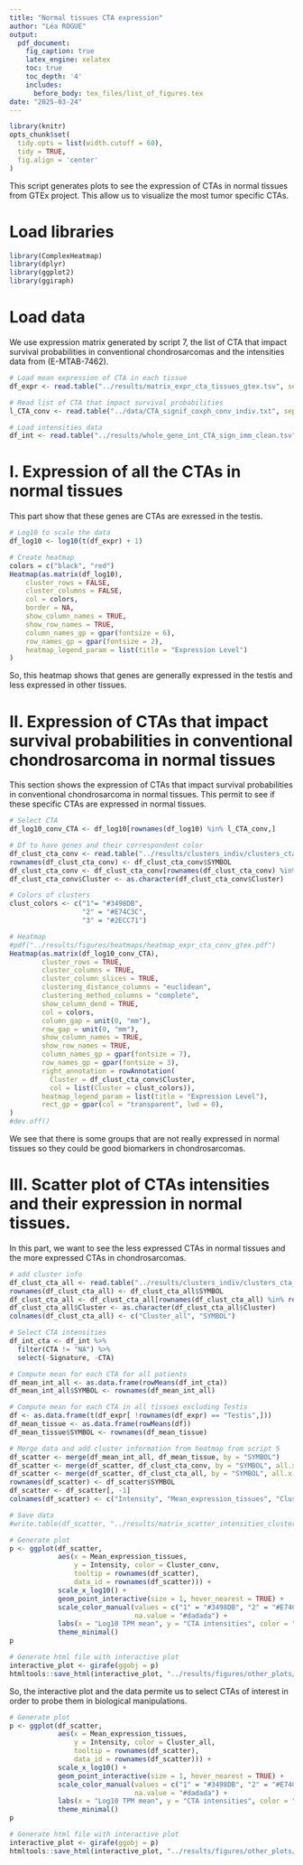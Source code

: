 ```yaml
---
title: "Normal tissues CTA expression"
author: "Léa ROGUE"
output:
  pdf_document:
    fig_caption: true
    latex_engine: xelatex
    toc: true
    toc_depth: '4'
    includes:
      before_body: tex_files/list_of_figures.tex
date: "2025-03-24"
---
```


```r
library(knitr)
opts_chunk$set(
  tidy.opts = list(width.cutoff = 60), 
  tidy = TRUE, 
  fig.align = 'center'
)
```

\newpage

This script generates plots to see the expression of CTAs in normal tissues from GTEx project. This allow us to visualize the most tumor specific CTAs.

# Load libraries
```r
library(ComplexHeatmap)
library(dplyr)
library(ggplot2)
library(ggiraph)
```

# Load data
We use expression matrix generated by script 7, the list of CTA that impact survival probabilities in conventional chondrosarcomas and the intensities data from (E-MTAB-7462).
```r
# Load mean expression of CTA in each tissue
df_expr <- read.table("../results/matrix_expr_cta_tissues_gtex.tsv", sep ="\t", header = TRUE, row.names = 1)

# Read list of CTA that impact survival probabilities
l_CTA_conv <- read.table("../data/CTA_signif_coxph_conv_indiv.txt", sep = "\t", header = FALSE)$V1

# Load intensities data
df_int <- read.table("../results/whole_gene_int_CTA_sign_imm_clean.tsv", sep = "\t", row.names = 1, header = TRUE)
```

# I. Expression of all the CTAs in normal tissues
This part show that these genes are CTAs are exressed in the testis.
```r
# Log10 to scale the data
df_log10 <- log10(t(df_expr) + 1)

# Create heatmap
colors = c("black", "red")
Heatmap(as.matrix(df_log10),
    cluster_rows = FALSE,    
    cluster_columns = FALSE,
    col = colors,  
    border = NA,             
    show_column_names = TRUE,
    show_row_names = TRUE,
    column_names_gp = gpar(fontsize = 6),
    row_names_gp = gpar(fontsize = 2),
    heatmap_legend_param = list(title = "Expression Level")
)
```
\newpage
So, this heatmap shows that genes are generally expressed in the testis and less expressed in other tissues.
\newpage

# II. Expression of CTAs that impact survival probabilities in conventional chondrosarcoma in normal tissues
This section shows the expression of CTAs that impact survival probabilities in conventional chondrosarcoma in normal tissues. This permit to see if these specific CTAs are expressed in normal tissues.
```r
# Select CTA
df_log10_conv_CTA <- df_log10[rownames(df_log10) %in% l_CTA_conv,]

# Df to have genes and their correspondent color
df_clust_cta_conv <- read.table("../results/clusters_indiv/clusters_cta_signif_conv_indiv.tsv", sep = "\t", header = TRUE)
rownames(df_clust_cta_conv) <- df_clust_cta_conv$SYMBOL
df_clust_cta_conv <- df_clust_cta_conv[rownames(df_clust_cta_conv) %in% rownames(df_log10_conv_CTA),]
df_clust_cta_conv$Cluster <- as.character(df_clust_cta_conv$Cluster)

# Colors of clusters
clust_colors <- c("1"= "#3498DB",
                  "2" = "#E74C3C",
                  "3" = "#2ECC71")

# Heatmap
#pdf("../results/figures/heatmaps/heatmap_expr_cta_conv_gtex.pdf")
Heatmap(as.matrix(df_log10_conv_CTA),
        cluster_rows = TRUE,    
        cluster_columns = TRUE,
        cluster_column_slices = TRUE,
        clustering_distance_columns = "euclidean",
        clustering_method_columns = "complete",
        show_column_dend = TRUE,
        col = colors,
        column_gap = unit(0, "mm"),
        row_gap = unit(0, "mm"),
        show_column_names = TRUE,
        show_row_names = TRUE,
        column_names_gp = gpar(fontsize = 7),
        row_names_gp = gpar(fontsize = 3),
        right_annotation = rowAnnotation(
          Cluster = df_clust_cta_conv$Cluster,
          col = list(Cluster = clust_colors)),
        heatmap_legend_param = list(title = "Expression Level"),
        rect_gp = gpar(col = "transparent", lwd = 0), 
)
#dev.off()
```
We see that there is some groups that are not really expressed in normal tissues so they could be good biomarkers in chondrosarcomas.

\newpage

# III. Scatter plot of CTAs intensities and their expression in normal tissues.
In this part, we want to see the less expressed CTAs in normal tissues and the more expressed CTAs in chondrosarcomas.
```r
# add cluster info
df_clust_cta_all <- read.table("../results/clusters_indiv/clusters_cta_signif_coxph_all_indiv.tsv", sep = "\t", header = TRUE)
rownames(df_clust_cta_all) <- df_clust_cta_all$SYMBOL
df_clust_cta_all <- df_clust_cta_all[rownames(df_clust_cta_all) %in% rownames(df_log10),]
df_clust_cta_all$Cluster <- as.character(df_clust_cta_all$Cluster)
colnames(df_clust_cta_all) <- c("Cluster_all", "SYMBOL")

# Select CTA intensities
df_int_cta <- df_int %>%
  filter(CTA != "NA") %>%
  select(-Signature, -CTA)

# Compute mean for each CTA for all patients
df_mean_int_all <- as.data.frame(rowMeans(df_int_cta))
df_mean_int_all$SYMBOL <- rownames(df_mean_int_all)

# Compute mean for each CTA in all tissues excluding Testis
df <- as.data.frame(t(df_expr[ !rownames(df_expr) == "Testis",]))
df_mean_tissue <- as.data.frame(rowMeans(df))
df_mean_tissue$SYMBOL <- rownames(df_mean_tissue)

# Merge data and add cluster information from heatmap from script 5
df_scatter <- merge(df_mean_int_all, df_mean_tissue, by = "SYMBOL")
df_scatter <- merge(df_scatter, df_clust_cta_conv, by = "SYMBOL", all.x = TRUE)
df_scatter <- merge(df_scatter, df_clust_cta_all, by = "SYMBOL", all.x = TRUE)
rownames(df_scatter) <- df_scatter$SYMBOL
df_scatter <- df_scatter[, -1]
colnames(df_scatter) <- c("Intensity", "Mean_expression_tissues", "Cluster_conv", "Cluster_all")

# Save data
#write.table(df_scatter, "../results/matrix_scatter_intensities_clusters.tsv", quote = F, sep = "\t")

# Generate plot
p <- ggplot(df_scatter,
            aes(x = Mean_expression_tissues, 
                y = Intensity, color = Cluster_conv, 
                tooltip = rownames(df_scatter),
                data_id = rownames(df_scatter))) +
            scale_x_log10() +
            geom_point_interactive(size = 1, hover_nearest = TRUE) +
            scale_color_manual(values = c("1" = "#3498DB", "2" = "#E74C3C", "3" = "#2ECC71"), 
                               na.value = "#dadada") +
            labs(x = "Log10 TPM mean", y = "CTA intensities", color = "Cluster conv chs") +
            theme_minimal()
p

# Generate html file with interactive plot
interactive_plot <- girafe(ggobj = p)
htmltools::save_html(interactive_plot, "../results/figures/other_plots/interactive_scatter_plot_expr_cta_gtex_conv_clust.html")
```
So, the interactive plot and the data permite us to select CTAs of interest in order to probe them in biological manipulations.

```r
# Generate plot
p <- ggplot(df_scatter,
            aes(x = Mean_expression_tissues, 
                y = Intensity, color = Cluster_all, 
                tooltip = rownames(df_scatter),
                data_id = rownames(df_scatter))) +
            scale_x_log10() +
            geom_point_interactive(size = 1, hover_nearest = TRUE) +
            scale_color_manual(values = c("1" = "#3498DB", "2" = "#E74C3C", "3" = "#2ECC71"), 
                               na.value = "#dadada") +
            labs(x = "Log10 TPM mean", y = "CTA intensities", color = "Cluster all chs") +
            theme_minimal()
p

# Generate html file with interactive plot
interactive_plot <- girafe(ggobj = p)
htmltools::save_html(interactive_plot, "../results/figures/other_plots/interactive_scatter_plot_expr_cta_gtex_all_clust.html")
```

